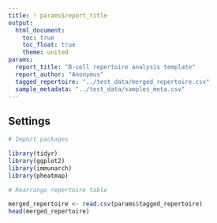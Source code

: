 ```yaml
---
title: ! params$report_title
output:
  html_document:
    toc: true
    toc_float: true
    theme: united
params:
  report_title: "B-cell repertoire analysis template"
  report_author: "Anonymus"
  tagged_repertoire: "../test_data/merged_repertoire.csv"
  sample_metadata: "../test_data/samples_meta.csv"
---
```


## Settings

```r
# Import packages

library(tidyr)
library(ggplot2)
library(immunarch)
library(pheatmap)
```

```r
# Rearrange repertoire table

merged_repertoire <- read.csv(params$tagged_repertoire)
head(merged_repertoire)
```
